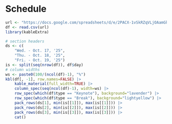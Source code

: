 # Schedule

```r
url <- "https://docs.google.com/spreadsheets/d/e/2PACX-1vSkRZqVLjOAamGk82cTXmUNTj2WLCmPK_r1qLGn8ixgNmOlgff6VbSe0IgR_2qjc_CNSaBdhFPLrfyX/pub?gid=731106475&single=true&output=csv"
df <- read.csv(url)
library(kableExtra)
```

```r
# section headers
ds <- c(
    "Wed. - Oct. 17, '25",
    "Thu. - Oct. 18, '25",
    "Fri. - Oct. 19, '25")
is <- split(seq(nrow(df)), df$day)
# column widths
ws <- paste0(100/(ncol(df)-1), "%")
kbl(df[, -1], row.names=FALSE) |>
    kable_material(full_width=TRUE) |>
    column_spec(seq(ncol(df)-1), width=ws) |>
    row_spec(which(df$type == "Keynote"), background="lavender") |>
    row_spec(which(df$type == "Break"), background="lightyellow") |>
    pack_rows(ds[1], min(is[[1]]), max(is[[1]])) |>
    pack_rows(ds[2], min(is[[2]]), max(is[[2]])) |>
    pack_rows(ds[3], min(is[[3]]), max(is[[3]])) |>
    cat()
```
